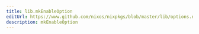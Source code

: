 ```yaml
---
title: lib.mkEnableOption
editUrl: https://www.github.com/nixos/nixpkgs/blob/master/lib/options.nix#L100C5
description: mkEnableOption
---
```




<LinkCard
    title="Contribute Now!"
    description="API Documentation is done in our source code"
    href="https://www.github.com/nixos/nixpkgs/blob/master/lib/options.nix#L100C5"
/>

